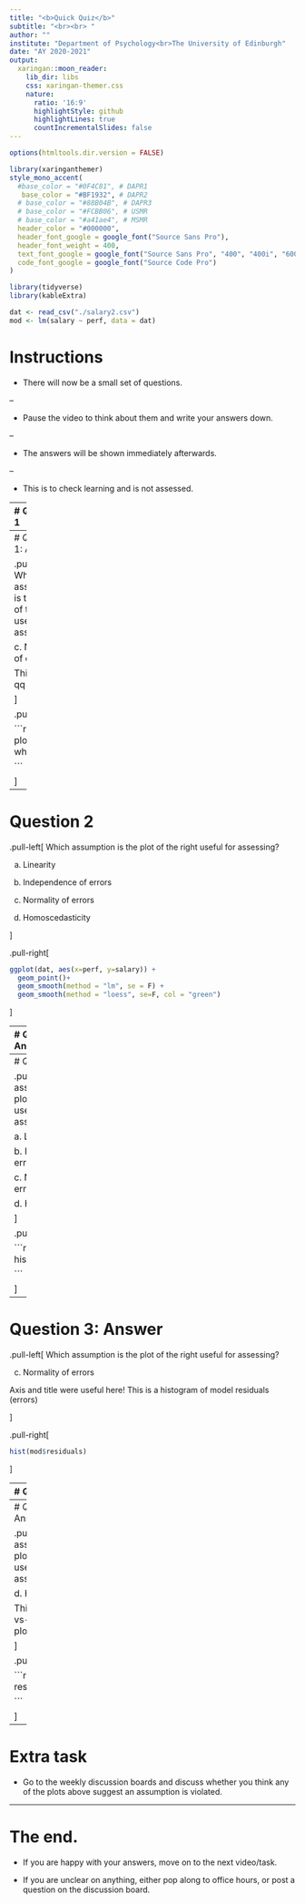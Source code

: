 ```yaml
---
title: "<b>Quick Quiz</b>"
subtitle: "<br><br> "
author: ""
institute: "Department of Psychology<br>The University of Edinburgh"
date: "AY 2020-2021"
output:
  xaringan::moon_reader:
    lib_dir: libs
    css: xaringan-themer.css
    nature:
      ratio: '16:9'
      highlightStyle: github
      highlightLines: true
      countIncrementalSlides: false
---
```



```r
options(htmltools.dir.version = FALSE)
```

```r
library(xaringanthemer)
style_mono_accent(
  #base_color = "#0F4C81", # DAPR1
   base_color = "#BF1932", # DAPR2
  # base_color = "#88B04B", # DAPR3 
  # base_color = "#FCBB06", # USMR
  # base_color = "#a41ae4", # MSMR
  header_color = "#000000",
  header_font_google = google_font("Source Sans Pro"),
  header_font_weight = 400,
  text_font_google = google_font("Source Sans Pro", "400", "400i", "600", "600i"),
  code_font_google = google_font("Source Code Pro")
)
```

```r
library(tidyverse)
library(kableExtra)

dat <- read_csv("./salary2.csv")
mod <- lm(salary ~ perf, data = dat)
```


# Instructions
+ There will now be a small set of questions. 

--

+ Pause the video to think about them and write your answers down. 

--

+ The answers will be shown immediately afterwards.

--

+ This is to check learning and is not assessed.

---
# Question 1

.pull-left[
Which assumption is the plot of the right useful for assessing?

a. Linearity

b. Independence of errors

c. Normality of errors

d. Homoscedasticity

]


.pull-right[

```r

plot(mod, which = 2)

```


]

---
# Question 1: Answer

.pull-left[
Which assumption is the plot of the right useful for assessing?


c. Normality of errors


This is a qq-plot

]


.pull-right[

```r

plot(mod, which = 2)

```


]



---
# Question 2

.pull-left[
Which assumption is the plot of the right useful for assessing?

a. Linearity

b. Independence of errors

c. Normality of errors

d. Homoscedasticity

]


.pull-right[

```r

ggplot(dat, aes(x=perf, y=salary)) +
  geom_point()+
  geom_smooth(method = "lm", se = F) +
  geom_smooth(method = "loess", se=F, col = "green")

```


]

---
# Question 2: Answer

.pull-left[
Which assumption is the plot of the right useful for assessing?


a. linearity

This is a scatterplot with a linear and loess line included.
]


.pull-right[

```r

ggplot(dat, aes(x=perf, y=salary)) +
  geom_point()+
  geom_smooth(method = "lm", se = F) +
  geom_smooth(method = "loess", se=F, col = "green")

```


]



---
# Question 3

.pull-left[
Which assumption is the plot of the right useful for assessing?

a. Linearity

b. Independence of errors

c. Normality of errors

d. Homoscedasticity

]


.pull-right[

```r

hist(mod$residuals)

```


]

---
# Question 3: Answer

.pull-left[
Which assumption is the plot of the right useful for assessing?


c. Normality of errors

Axis and title were useful here! This is a histogram of model residuals (errors)


]


.pull-right[

```r

hist(mod$residuals)

```


]


---
# Question 4

.pull-left[
Which assumption is the plot of the right useful for assessing?

a. Linearity

b. Independence of errors

c. Normality of errors

d. Homoscedasticity

]


.pull-right[

```r
library(car)
residualPlot(mod)

```


]

---
# Question 3: Answer

.pull-left[
Which assumption is the plot of the right useful for assessing?


d. Homoscedasticity

This is a residual-vs-predicted values plot


]


.pull-right[

```r

residualPlot(mod)

```


]


---
# Extra task
+ Go to the weekly discussion boards and discuss whether you think any of the plots above suggest an assumption is violated.


---
# The end.

+ If you are happy with your answers, move on to the next video/task.

+ If you are unclear on anything, either pop along to office hours, or post a question on the discussion board. 